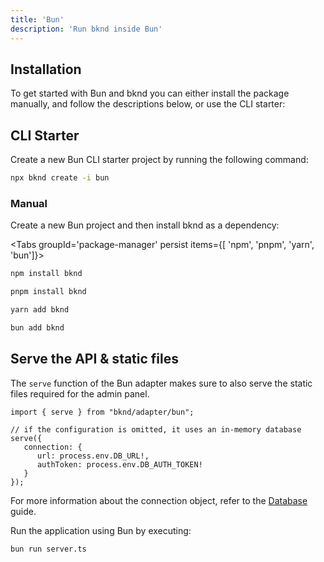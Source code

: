 ```yaml
---
title: 'Bun'
description: 'Run bknd inside Bun'
---
```


## Installation

To get started with Bun and bknd you can either install the package manually, and follow the descriptions below, or use the CLI starter:

## CLI Starter
Create a new Bun CLI starter project by running the following command:

```sh
npx bknd create -i bun
```

### Manual
Create a new Bun project and then install bknd as a dependency:

<Tabs groupId='package-manager' persist items={[ 'npm', 'pnpm', 'yarn', 'bun']}>

```bash tab="npm"
npm install bknd
```

```bash tab="pnpm"
pnpm install bknd
```

```bash tab="yarn"
yarn add bknd
```

```bash tab="bun"
bun add bknd
```

</Tabs>

## Serve the API & static files

The `serve` function of the Bun adapter makes sure to also serve the static files required for
the admin panel.

```tsx title="server.ts"
import { serve } from "bknd/adapter/bun";

// if the configuration is omitted, it uses an in-memory database
serve({
   connection: {
      url: process.env.DB_URL!,
      authToken: process.env.DB_AUTH_TOKEN!
   }
});
```

For more information about the connection object, refer to the [Database](/usage/database) guide.

Run the application using Bun by executing:

```bash
bun run server.ts
```

